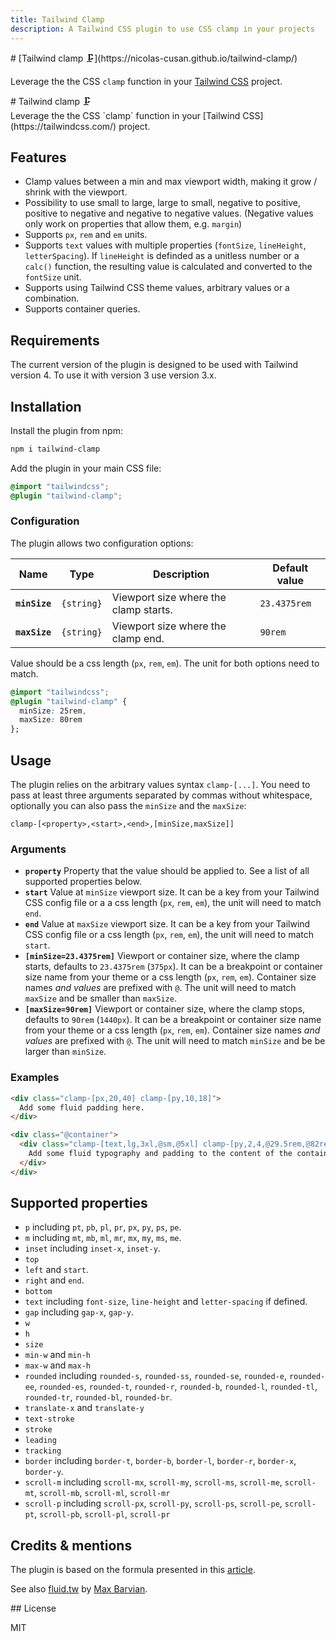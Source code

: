 ```yaml
---
title: Tailwind Clamp
description: A Tailwind CSS plugin to use CSS clamp in your projects
---
```


<Conditional target="md">
  # [Tailwind clamp 🗜️](https://nicolas-cusan.github.io/tailwind-clamp/)

  Leverage the the CSS `clamp` function in your [Tailwind CSS](https://tailwindcss.com/) project.
</Conditional>

<Conditional target="astro">
  # Tailwind clamp 🗜️

  <div class="clamp-[text,lg,xl] [&>p>a]:no-underline">
    Leverage the the CSS `clamp` function in your [Tailwind CSS](https://tailwindcss.com/) project.
  </div>
  <BtnList />
</Conditional>

## Features

- Clamp values between a min and max viewport width, making it grow / shrink with the viewport.
- Possibility to use small to large, large to small, negative to positive, positive to negative and negative to negative values. (Negative values only work on properties that allow them, e.g. `margin`)
- Supports `px`, `rem` and `em` units.
- Supports `text` values with multiple properties (`fontSize`, `lineHeight`, `letterSpacing`). If `lineHeight` is definded as a unitless number or a `calc()` function, the resulting value is calculated and converted to the `fontSize` unit.
- Supports using Tailwind CSS theme values, arbitrary values or a combination.
- Supports container queries.

## Requirements

The current version of the plugin is designed to be used with Tailwind version 4. To use it with version 3 use version 3.x.

## Installation

Install the plugin from npm:

```sh
npm i tailwind-clamp
```

Add the plugin in your main CSS file:

```css
@import "tailwindcss";
@plugin "tailwind-clamp";
```

### Configuration

The plugin allows two configuration options:

| Name          | Type       | Description                           | Default value |
| ------------- | ---------- | ------------------------------------- | ------------- |
| **`minSize`** | `{string}` | Viewport size where the clamp starts. | `23.4375rem`  |
| **`maxSize`** | `{string}` | Viewport size where the clamp end.    | `90rem`       |

Value should be a css length (`px`, `rem`, `em`). The unit for both options need to match.

```css
@import "tailwindcss";
@plugin "tailwind-clamp" {
  minSize: 25rem,
  maxSize: 80rem
};
```

## Usage

The plugin relies on the arbitrary values syntax `clamp-[...]`. You need to pass at least three arguments separated by commas without whitespace, optionally you can also pass the `minSize` and the `maxSize`:

```
clamp-[<property>,<start>,<end>,[minSize,maxSize]]
```

### Arguments

- **`property`** Property that the value should be applied to. See a list of all supported properties below.
- **`start`** Value at `minSize` viewport size. It can be a key from your Tailwind CSS config file or a a css length (`px`, `rem`, `em`), the unit will need to match `end`.
- **`end`** Value at `maxSize` viewport size. It can be a key from your Tailwind CSS config file or a css length (`px`, `rem`, `em`), the unit will need to match `start`.
- **`[minSize=23.4375rem]`** Viewport or container size, where the clamp starts, defaults to `23.4375rem` (`375px`). It can be a breakpoint or container size name from your theme or a css length (`px`, `rem`, `em`). Container size names _and values_ are prefixed with `@`. The unit will need to match `maxSize` and be smaller than `maxSize`.
- **`[maxSize=90rem]`** Viewport or container size, where the clamp stops, defaults to `90rem` (`1440px`). It can be a breakpoint or container size name from your theme or a css length (`px`, `rem`, `em`). Container size names _and values_ are prefixed with `@`. The unit will need to match `minSize` and be be larger than `minSize`.

### Examples

```html
<div class="clamp-[px,20,40] clamp-[py,10,18]">
  Add some fluid padding here.
</div>

<div class="@container">
  <div class="clamp-[text,lg,3xl,@sm,@5xl] clamp-[py,2,4,@29.5rem,@82rem]">
    Add some fluid typography and padding to the content of the container.
  </div>
</div>
```

## Supported properties

- `p` including `pt`, `pb`, `pl`, `pr`, `px`, `py`, `ps`, `pe`.
- `m` including `mt`, `mb`, `ml`, `mr`, `mx`, `my`, `ms`, `me`.
- `inset` including `inset-x`, `inset-y`.
- `top`
- `left` and `start`.
- `right` and `end`.
- `bottom`
- `text` including `font-size`, `line-height` and `letter-spacing` if defined.
- `gap` including `gap-x`, `gap-y`.
- `w`
- `h`
- `size`
- `min-w` and `min-h`
- `max-w` and `max-h`
- `rounded` including `rounded-s`, `rounded-ss`, `rounded-se`, `rounded-e`, `rounded-ee`, `rounded-es`, `rounded-t`, `rounded-r`, `rounded-b`, `rounded-l`, `rounded-tl`, `rounded-tr`, `rounded-bl`, `rounded-br`.
- `translate-x` and `translate-y`
- `text-stroke`
- `stroke`
- `leading`
- `tracking`
- `border` including `border-t`, `border-b`, `border-l`, `border-r`, `border-x`, `border-y`.
- `scroll-m` including `scroll-mx`, `scroll-my`, `scroll-ms`, `scroll-me`, `scroll-mt`, `scroll-mb`, `scroll-ml`, `scroll-mr`
- `scroll-p` including `scroll-px`, `scroll-py`, `scroll-ps`, `scroll-pe`, `scroll-pt`, `scroll-pb`, `scroll-pl`, `scroll-pr`

## Credits & mentions

The plugin is based on the formula presented in this [article](https://chriskirknielsen.com/blog/modern-fluid-typography-with-clamp/).

See also [fluid.tw](https://fluid.tw/) by [Max Barvian](https://barvian.me/).

<Conditional target="md">
## License

MIT
</Conditional>